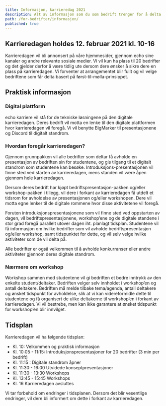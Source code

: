 ```yaml
---
title: Informasjon, karrieredag 2021
description: Alt av informasjon som du som bedrift trenger for å delta echo karriere.
path: /for-bedrifter/informasjon/
published: true
---
```


## Karrieredagen holdes 12. februar 2021 kl. 10-16

Karrieredagen vil bli annonsert på våre hjemmesider, gjennom echo sine
kanaler og andre relevante sosiale medier. Vi vil kun ha plass til 20
bedrifter og det gjelder derfor å være tidlig ute dersom dere ønsker å
sikre dere en plass på karrieredagen. Vi forventer at arrangementet blir
fullt og vil velge bedriftene som får delta basert på
først-til-mølla-prinsippet.

## Praktisk informasjon

### Digital plattform

echo karriere vil stå for de tekniske løsningene på den digitale
karrieredagen. Deres bedrift vil motta en lenke til den digitale
plattformen hvor karrieredagen vil foregå. Vi vil benytte BigMarker til
presentasjonene og Discord til digitalt standrom.

### Hvordan foregår karrieredagen?

Gjennom grunnpakken vil alle bedrifter som deltar få avholde en
presentasjon av bedriften sin for studentene, og gis tilgang til et
digitalt standrom som studentene kan besøke.
Introduksjons-presentasjonen vil finne sted ved starten av
karrieredagen, mens standen vil være åpen gjennom hele karrieredagen.

Dersom deres bedrift har kjøpt bedriftspresentasjon-pakken og/eller
workshop-pakken i tillegg, vil dere i forkant av karrieredagen få utdelt
et tidsrom for avholdelse av presentasjonen og/eller workshopen. Dere
vil motta egne lenker til de digitale rommene hvor disse aktivitetene
vil foregå.

Foruten introduksjonspresentasjonene som vil finne sted ved oppstarten
av dagen, vil bedriftspresentasjonene, workshop’ene og de digitale
standene i stor grad foregå parallelt utover dagen iht. planlagt
tidsplan. Studentene vil få informasjon om hvilke bedrifter som vil
avholde bedriftspresentasjon og/eller workshop, samt tidspunktet for
dette, og vil selv velge hvilke aktiviteter som de vil delta på.

Alle bedrifter er også velkommen til å avholde konkurranser eller andre
aktiviteter gjennom deres digitale standrom.

### Nærmere om workshop

Workshop sammen med studentene vil gi bedriften et bedre inntrykk av den
enkelte student/deltaker. Bedriften velger selv innholdet i workshop’en
og antall deltakere. Bedriften må melde tilbake tema/agenda, antall
deltakere og ønsket tidspunkt for avholdelse, slik at vi kan
videreformidle dette til studentene og få organisert de ulike deltakerne
til workshop’en i forkant av karrieredagen. Vi vil bestrebe, men kan
ikke garantere at ønsket tidspunkt for workshop’en blir innvilget.

## Tidsplan

Karrieredagen vil ha følgende tidsplan:

- Kl. 10: Velkommen og praktisk informasjon
- Kl. 10:05 - 11:15: Introduksjonspresentasjoner for 20 bedrifter (3
  min per bedrift)
- Kl. 11:15 : Digitale standrom åpner
- Kl. 11:30 - 16:00 Utvidede konseptpresentasjoner
- Kl. 11:30 - 13:30 Workshops
- Kl. 13:45 - 15:45 Workshops
- Kl. 16 Karrieredagen avsluttes

Vi tar forbehold om endringer i tidsplanen. Dersom det blir vesentlige
endringer, vil dere bli informert om dette i forkant av karrieredagen.
